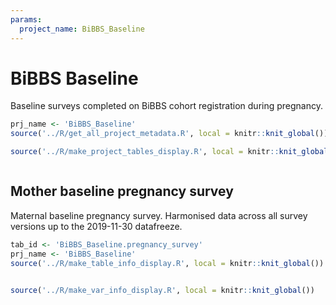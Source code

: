 ```yaml
---
params:
  project_name: BiBBS_Baseline
---
```






# BiBBS Baseline {#bibbs_baseline}


Baseline surveys completed on BiBBS cohort registration during pregnancy.



```r
prj_name <- 'BiBBS_Baseline'
source('../R/get_all_project_metadata.R', local = knitr::knit_global())
```



```r
source('../R/make_project_tables_display.R', local = knitr::knit_global())
```



```r

```





## Mother baseline pregnancy survey {#bibbs_baseline_pregnancy_survey}


Maternal baseline pregnancy survey. Harmonised data across all survey versions up to the 2019-11-30 datafreeze.



```r
tab_id <- 'BiBBS_Baseline.pregnancy_survey'
prj_name <- 'BiBBS_Baseline'
source('../R/make_table_info_display.R', local = knitr::knit_global())
```



```r

```



```r
source('../R/make_var_info_display.R', local = knitr::knit_global())
```



```r

```



